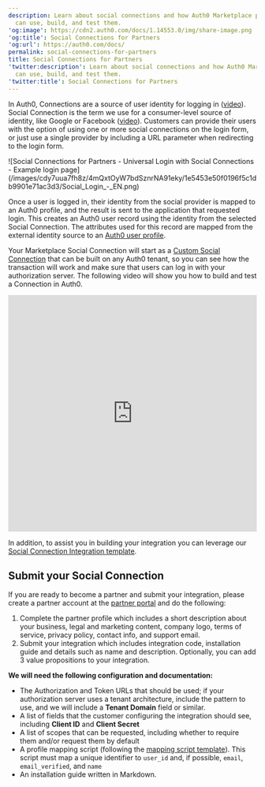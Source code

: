 ```yaml
---
description: Learn about social connections and how Auth0 Marketplace partners
  can use, build, and test them.
'og:image': https://cdn2.auth0.com/docs/1.14553.0/img/share-image.png
'og:title': Social Connections for Partners
'og:url': https://auth0.com/docs/
permalink: social-connections-for-partners
title: Social Connections for Partners
'twitter:description': Learn about social connections and how Auth0 Marketplace partners
  can use, build, and test them.
'twitter:title': Social Connections for Partners
---
```

In Auth0, Connections are a source of user identity for logging in ([video](https://auth0-1.wistia.com/medias/tet170a1vt)). Social Connection is the term we use for a consumer-level source of identity, like Google or Facebook ([video](https://auth0-1.wistia.com/medias/5kshjcduya)). Customers can provide their users with the option of using one or more social connections on the login form, or just use a single provider by including a URL parameter when redirecting to the login form.

<Frame>![Social Connections for Partners - Universal Login with Social Connections - Example login page](/images/cdy7uua7fh8z/4mQxtOyW7bdSznrNA91eky/1e5453e50f0196f5c1db9901e71ac3d3/Social_Login_-_EN.png)</Frame>

Once a user is logged in, their identity from the social provider is mapped to an Auth0 profile, and the result is sent to the application that requested login. This creates an Auth0 user record using the identity from the selected Social Connection. The attributes used for this record are mapped from the external identity source to an [Auth0 user profile](/docs/manage-users/user-accounts/user-profiles/normalized-user-profiles).

Your Marketplace Social Connection will start as a [Custom Social Connection](/docs/authenticate/identity-providers/social-identity-providers/oauth2) that can be built on any Auth0 tenant, so you can see how the transaction will work and make sure that users can log in with your <Tooltip tip="Authorization Server: Centralized server that contributes to defining the boundaries of a user’s access. For example, your authorization server can control the data, tasks, and features available to a user." cta="View Glossary" href="/docs/glossary?term=authorization+server">authorization server</Tooltip>. The following video will show you how to build and test a Connection in Auth0.

<iframe src="https://www.loom.com/embed/7b96384fe5534527862463f2adfde3a5" frameborder="0" webkitallowfullscreen="" mozallowfullscreen="" allowfullscreen="" width="100%" height="480"></iframe>

In addition, to assist you in building your integration you can leverage our [Social Connection Integration template](https://github.com/auth0-marketplace/TEMPLATE-social-connection).

## Submit your Social Connection

If you are ready to become a partner and submit your integration, please create a partner account at the [partner portal](https://partners.marketplace.auth0.com/) and do the following:

1. Complete the partner profile which includes a short description about your business, legal and marketing content, company logo, terms of service, privacy policy, contact info, and support email.
2. Submit your integration which includes integration code, installation guide and details such as name and description. Optionally, you can add 3 value propositions to your integration.

**We will need the following configuration and documentation:**

* The Authorization and Token URLs that should be used; if your authorization server uses a tenant architecture, include the pattern to use, and we will include a **Tenant Domain** field or similar.
* A list of fields that the customer configuring the integration should see, including **<Tooltip tip="Client ID: Identification value given to your registered resource from Auth0." cta="View Glossary" href="/docs/glossary?term=Client+ID">Client ID</Tooltip>** and **<Tooltip tip="Client Secret: Secret used by a client (application) to authenticate with the Authorization Server; it should be known to only the client and the Authorization Server and must be sufficiently random to not be guessable." cta="View Glossary" href="/docs/glossary?term=Client+Secret">Client Secret</Tooltip>**
* A list of scopes that can be requested, including whether to require them and/or request them by default
* A profile mapping script (following the [mapping script template](https://gist.github.com/joshcanhelp/26e1fc3581d2ced737c4f50a694ea10f)). This script must map a unique identifier to `user_id` and, if possible, `email`, `email_verified`, and `name`
* An installation guide written in Markdown.